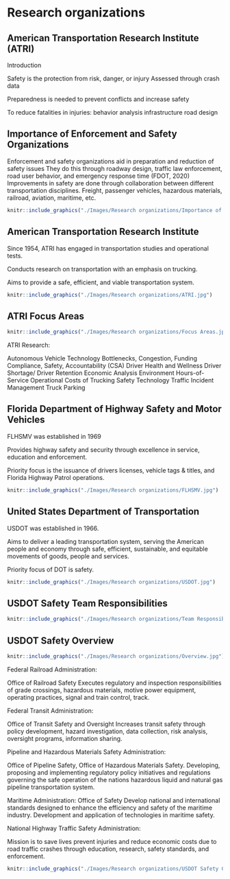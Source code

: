 # Research organizations {#organization}
## American Transportation Research Institute (ATRI) {#organization-ATRI}
Introduction

Safety is the protection from risk, danger, or injury
Assessed through crash data

Preparedness is needed to prevent conflicts and increase safety

To reduce fatalities in injuries:
behavior analysis
infrastructure 
road design

## Importance of Enforcement and Safety Organizations {#organization-imp}
Enforcement and safety organizations aid in preparation and reduction of safety issues
They do this through roadway design, traffic law enforcement, road user behavior, and emergency response time (FDOT, 2020)
Improvements in safety are done through collaboration between different transportation disciplines.
Freight, passenger vehicles, hazardous materials, railroad, aviation, maritime, etc.

```r
knitr::include_graphics("./Images/Research organizations/Importance of Enforcement.jpg")
```
## American Transportation Research Institute {#organization-ATRIOrganization}
Since 1954, ATRI has engaged in transportation studies and operational tests.

Conducts research on transportation with an emphasis on trucking.

Aims to provide a safe, efficient, and viable transportation system.

```r
knitr::include_graphics("./Images/Research organizations/ATRI.jpg")
```

## ATRI Focus Areas {#organization-focusareas}


```r
knitr::include_graphics("./Images/Research organizations/Focus Areas.jpg")
```

ATRI Research:

Autonomous Vehicle Technology
Bottlenecks, Congestion, Funding
Compliance, Safety, Accountability (CSA)
Driver Health and Wellness
Driver Shortage/ Driver Retention
Economic Analysis
Environment
Hours-of-Service
Operational Costs of Trucking
Safety
Technology
Traffic Incident Management
Truck Parking

## Florida Department of Highway Safety and Motor Vehicles{#organization-highwaysafety}

FLHSMV was established in 1969

Provides highway safety and security through excellence in service, education and enforcement.

Priority focus is the issuance of drivers licenses, vehicle tags & titles, and Florida Highway Patrol operations.

```r
knitr::include_graphics("./Images/Research organizations/FLHSMV.jpg")
```

## United States Department of Transportation{#organization-usdot}

USDOT was established in 1966. 

Aims to deliver a leading transportation system, serving the American people and economy through safe, efficient, sustainable, and equitable movements of goods, people and services.

Priority focus of DOT is safety.

```r
knitr::include_graphics("./Images/Research organizations/USDOT.jpg")
```

## USDOT Safety Team Responsibilities{#organization-usdotsafety}

```r
knitr::include_graphics("./Images/Research organizations/Team Responsibilities.jpg")
```

## USDOT Safety Overview{#organization-overview}

```r
knitr::include_graphics("./Images/Research organizations/Overview.jpg")
```

Federal Railroad Administration:

Office of Railroad Safety
Executes regulatory and inspection responsibilities of grade crossings, hazardous materials, motive power equipment, operating practices, signal and train control, track.

Federal Transit Administration:

Office of Transit Safety and Oversight
Increases transit safety through policy development, hazard investigation, data collection, risk analysis, oversight programs, information sharing.

Pipeline and Hazardous Materials Safety Administration:

Office of Pipeline Safety, Office of Hazardous Materials Safety.
Developing, proposing and implementing regulatory policy initiatives and regulations governing the safe operation of the nations hazardous liquid and natural gas pipeline transportation system.

Maritime Administration:
Office of Safety
Develop national and international standards designed to enhance the efficiency and safety of the maritime industry. 
Development and application of technologies in maritime safety.

National Highway Traffic Safety Administration:

Mission is to save lives prevent injuries and reduce economic costs due to road traffic crashes through education, research, safety standards, and enforcement.


```r
knitr::include_graphics("./Images/Research organizations/USDOT Safety Overview.jpg")
```



